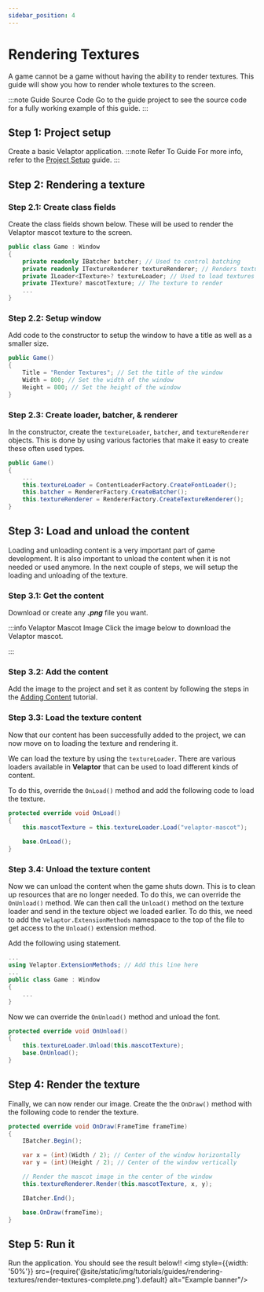 ```yaml
---
sidebar_position: 4
---
```



# Rendering Textures

A game cannot be a game without having the ability to render textures. This guide will show you how to render whole
textures to the screen.

:::note Guide Source Code
Go to the <TutorialLink projectName="RenderingTextures" version="v1.0.0-preview.32"/> guide project to see the source code for a fully working example of this guide.
:::


## <span class="color-step">Step 1: Project setup</span>

Create a basic Velaptor application.
:::note Refer To Guide
For more info, refer to the [Project Setup](./project-setup) guide.
:::


## <span class="color-step">Step 2: Rendering a texture</span>

### <span class="color-sub-step">Step 2.1: Create class fields</span>

Create the class fields shown below. These will be used to render the Velaptor mascot texture to the screen.

```csharp
public class Game : Window
{
    private readonly IBatcher batcher; // Used to control batching
    private readonly ITextureRenderer textureRenderer; // Renders textures
    private ILoader<ITexture>? textureLoader; // Used to load textures
    private ITexture? mascotTexture; // The texture to render
    ...
}
```

### <span class="color-sub-step">Step 2.2: Setup window</span>

Add code to the constructor to setup the window to have a title as well as a smaller size.

```csharp
public Game()
{
    Title = "Render Textures"; // Set the title of the window
    Width = 800; // Set the width of the window
    Height = 800; // Set the height of the window
}
```

### <span class="color-sub-step">Step 2.3: Create loader, batcher, & renderer</span>

In the constructor, create the `textureLoader`, `batcher`, and `textureRenderer` objects.
This is done by using various factories that make it easy to create these often used types.

```csharp
public Game()
{
    ...
    this.textureLoader = ContentLoaderFactory.CreateFontLoader();
    this.batcher = RendererFactory.CreateBatcher();
    this.textureRenderer = RendererFactory.CreateTextureRenderer();
}
```


## <span class="color-step">Step 3: Load and unload the content</span>

Loading and unloading content is a very important part of game development.  It is also important to unload the content
when it is not needed or used anymore.  In the next couple of steps, we will setup the loading and unloading of the texture.

### <span class="color-sub-step">Step 3.1: Get the content</span>

Download or create any _**.png**_ file you want.

:::info Velaptor Mascot Image
Click the image below to download the Velaptor mascot.

<ImageLink url="/img/downloads/velaptor-mascot.png" relativeImagePath="/img/downloads/velaptor-mascot.png" sizePercentage="10" />
:::

### <span class="color-sub-step">Step 3.2: Add the content</span>

Add the image to the project and set it as content by following the steps in the [Adding Content](./adding-content) tutorial.

### <span class="color-sub-step">Step 3.3: Load the texture content</span>

Now that our content has been successfully added to the project, we can now move on to loading the texture and rendering it.

We can load the texture by using the `textureLoader`.  There are various loaders available in **Velaptor**
that can be used to load different kinds of content.

To do this, override the `OnLoad()` method and add the following code to load the texture.


```csharp
protected override void OnLoad()
{
    this.mascotTexture = this.textureLoader.Load("velaptor-mascot");

    base.OnLoad();
}
```

### <span class="color-sub-step">Step 3.4: Unload the texture content</span>

Now we can unload the content when the game shuts down.  This is to clean up resources that are no longer needed.
To do this, we can override the `OnUnload()` method.  We can then call the `Unload()` method on the texture loader
and send in the texture object we loaded earlier.  To do this, we need to add the `Velaptor.ExtensionMethods` namespace
to the top of the file to get access to the `Unload()` extension method.

Add the following using statement.

```csharp
...
using Velaptor.ExtensionMethods; // Add this line here
...
public class Game : Window
{
    ...
}
```

Now we can override the `OnUnload()` method and unload the font.

```csharp
protected override void OnUnload()
{
    this.textureLoader.Unload(this.mascotTexture);
    base.OnUnload();
}

```

## <span class="color-step">Step 4: Render the texture</span>

Finally, we can now render our image.  Create the the `OnDraw()` method with the following code to render the texture.

```csharp
protected override void OnDraw(FrameTime frameTime)
{
    IBatcher.Begin();

    var x = (int)(Width / 2); // Center of the window horizontally
    var y = (int)(Height / 2); // Center of the window vertically

    // Render the mascot image in the center of the window
    this.textureRenderer.Render(this.mascotTexture, x, y);

    IBatcher.End();

    base.OnDraw(frameTime);
}
```


## <span class="color-step">Step 5: Run it</span>

Run the application. You should see the result below!!
<img style={{width: '50%'}} src={require('@site/static/img/tutorials/guides/rendering-textures/render-textures-complete.png').default} alt="Example banner"/>
